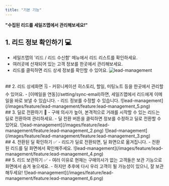 ```yaml
---
title: "기본 기능"
---
```


**"수집된 리드를 세일즈맵에서 관리해보세요!"**

## 1. 리드 정보 확인하기 💻
- 세일즈맵의 '리드 / 리드 수신함' 메뉴에서 리드 리스트를 확인하세요.
- 여러곳에 산재되어 있는 고객 정보를 한곳에서 관리해보세요.
- 리드를 클릭하면 리드 상세 정보를 확인할 수 있어요.
![lead-management](/images/feature/lead-management/feature:lead-management_1.png)

<br/>
## 2. 리드 상세화면 🗒️
- 커뮤니케이션 히스토리, 할일, 미팅노트 등을 한곳에서 관리할 수 있어요.
- [이메일을 연동](/setting/sync-email)하면, 세일즈맵에서 리드에게 이메일을 바로 보낼 수 있습니다.
- 리드 정보를 수정할 수 있습니다.
![lead-management](/images/feature/lead-management/feature:lead-management_5.png)

<br/>
## 3. 딜로 전환하기 💸
- 구매 의사가 높아, 본격적으로 거래를 시작할 수 있는 리드는 딜로 전환하여 관리하세요.
- 딜 전환 버튼을 클릭하면 정보를 수정하고 딜로 전환할 수 있어요.
![lead-management](/images/feature/lead-management/feature:lead-management_2.png)
![lead-management](/images/feature/lead-management/feature:lead-management_3.png)

<br/>
## 4. 전환된 딜 확인하기 ✅
- 리드가 딜로 전환되면, 딜 화면으로 옮겨집니다.
- 전환된 리드를 딜 화면에서 확인해주세요.
![lead-management](/images/feature/lead-management/feature:lead-management_4.png)

<br/>
## 5. 리드 보관하기 ✅
- 여러 이유로 현재는 구매의사가 없는 고객들은 보관 기능으로 화면에서 숨겨 놓으세요.
- 하지만 추후에 다시 우리 고객이 될 가능성이 있으니, 잘 보관 해두세요!
![lead-management](/images/feature/lead-management/feature:lead-management_6.png)